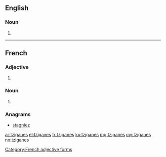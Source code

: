 ==English==

===Noun===
{{head|en|plural}}

# {{plural of|tzigane|lang=en}}

----
==French==

===Adjective===
{{head|fr|adjective form}}

# {{plural of|tzigane|lang=fr}}

[[Category:French adjective forms]]

===Noun===
{{head|fr|plural|g=m-p|g2=f-p}}

# {{plural of|tzigane|lang=fr}}

===Anagrams===
* [[stagniez#French|stagniez]]

[[ar:tziganes]]
[[el:tziganes]]
[[fr:tziganes]]
[[ku:tziganes]]
[[mg:tziganes]]
[[my:tziganes]]
[[no:tziganes]]